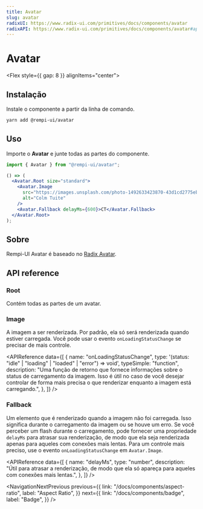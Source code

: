 ```yaml
---
title: Avatar
slug: avatar
radixUI: https://www.radix-ui.com/primitives/docs/components/avatar
radixAPI: https://www.radix-ui.com/primitives/docs/components/avatar#api-reference
---
```


# Avatar

<Description text="Um elemento de imagem com uma alternativa para representar o usuário." />

<Flex style={{ gap: 8 }} alignItems="center">
  <RadixUI href="https://www.radix-ui.com/primitives/docs/components/avatar" />
  <RadixAPI href="https://www.radix-ui.com/primitives/docs/components/avatar#api-reference" />
  <SelectVersion />
</Flex>

<PreviewComponent name="avatar" />

## Instalação

Instale o componente a partir da linha de comando.

```bash
yarn add @rempi-ui/avatar
```

## Uso

Importe o <strong>Avatar</strong> e junte todas as partes do componente.

```jsx
import { Avatar } from "@rempi-ui/avatar";

() => (
  <Avatar.Root size="standard">
    <Avatar.Image
      src="https://images.unsplash.com/photo-1492633423870-43d1cd2775eb?&w=128&h=128&dpr=2&q=80"
      alt="Colm Tuite"
    />
    <Avatar.Fallback delayMs={600}>CT</Avatar.Fallback>
  </Avatar.Root>
);
```

## Sobre

Rempi-UI Avatar é baseado no [Radix Avatar](https://www.radix-ui.com/primitives/docs/components/avatar).

## API reference

### Root

Contém todas as partes de um avatar.

<MoreInfo
  componentName="Radix Avatar Root"
  componentLink="https://www.radix-ui.com/primitives/docs/components/avatar#root"
/>

### Image

A imagem a ser renderizada. Por padrão, ela só será renderizada quando estiver carregada. Você pode usar o evento `onLoadingStatusChange` se precisar de mais controle.

<MoreInfo
  componentName="Radix Avatar Image"
  componentLink="https://www.radix-ui.com/primitives/docs/components/avatar#image"
/>

<APIReference
  data={[
    {
      name: "onLoadingStatusChange",
      type: '(status: "idle" | "loading" | "loaded" | "error") => void',
      typeSimple: "function",
      description:
        "Uma função de retorno que fornece informações sobre o status de carregamento da imagem. Isso é útil no caso de você desejar controlar de forma mais precisa o que renderizar enquanto a imagem está carregando.",
    },
  ]}
/>

### Fallback

Um elemento que é renderizado quando a imagem não foi carregada. Isso significa durante o carregamento da imagem ou se houve um erro. Se você perceber um flash durante o carregamento, pode fornecer uma propriedade `delayMs` para atrasar sua renderização, de modo que ela seja renderizada apenas para aqueles com conexões mais lentas. Para um controle mais preciso, use o evento `onLoadingStatusChange` em `Avatar.Image`.

<MoreInfo
  componentName="Radix Avatar Fallback"
  componentLink="https://www.radix-ui.com/primitives/docs/components/avatar#fallback"
/>

<APIReference
  data={[
    {
      name: "delayMs",
      type: "number",
      description:
        "Útil para atrasar a renderização, de modo que ela só apareça para aqueles com conexões mais lentas.",
    },
  ]}
/>

<NavigationNextPrevious
  previous={{
    link: "/docs/components/aspect-ratio",
    label: "Aspect Ratio",
  }}
  next={{
    link: "/docs/components/badge",
    label: "Badge",
  }}
/>
